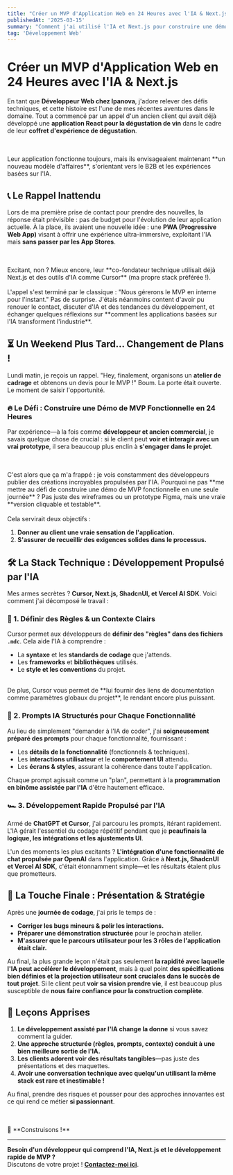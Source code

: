 ```yaml
---
title: "Créer un MVP d'Application Web en 24 Heures avec l'IA & Next.js"
publishedAt: '2025-03-15'
summary: "Comment j'ai utilisé l'IA et Next.js pour construire une démo de MVP fonctionnelle en une journée pour une startup de dégustation de vin."
tag: 'Développement Web'
---
```


# Créer un MVP d'Application Web en 24 Heures avec l'IA & Next.js

En tant que **Développeur Web chez Ipanova**, j'adore relever des défis techniques, et cette histoire est l'une de mes récentes aventures dans le domaine. Tout a commencé par un appel d'un ancien client qui avait déjà développé une **application React pour la dégustation de vin** dans le cadre de leur **coffret d'expérience de dégustation**.

<br />
<br />
Leur application fonctionne toujours, mais ils envisageaient maintenant **un
nouveau modèle d'affaires**, s'orientant vers le B2B et les expériences basées
sur l'IA.

## 📞 Le Rappel Inattendu

Lors de ma première prise de contact pour prendre des nouvelles, la réponse était prévisible : pas de budget pour l'évolution de leur application actuelle. À la place, ils avaient une nouvelle idée : une **PWA (Progressive Web App)** visant à offrir une expérience ultra-immersive, exploitant l'IA mais **sans passer par les App Stores**.

<br />
<br />
Excitant, non ? Mieux encore, leur **co-fondateur technique utilisait déjà
Next.js et des outils d'IA comme Cursor** (ma propre stack préférée !).

<br />
<br />
L'appel s'est terminé par le classique : "Nous gérerons le MVP en interne pour
l'instant." Pas de surprise. J'étais néanmoins content d'avoir pu renouer le
contact, discuter d'IA et des tendances du développement, et échanger quelques
réflexions sur **comment les applications basées sur l'IA transforment
l'industrie**.

## ⏳ Un Weekend Plus Tard... Changement de Plans !

Lundi matin, je reçois un rappel. "Hey, finalement, organisons un **atelier de cadrage** et obtenons un devis pour le MVP !" Boum. La porte était ouverte. Le moment de saisir l'opportunité.

### 🔥 Le Défi : Construire une Démo de MVP Fonctionnelle en 24 Heures

Par expérience—à la fois comme **développeur et ancien commercial**, je savais quelque chose de crucial : si le client peut **voir et interagir avec un vrai prototype**, il sera beaucoup plus enclin à **s'engager dans le projet**.

<br />
<br />
C'est alors que ça m'a frappé : je vois constamment des développeurs publier des
créations incroyables propulsées par l'IA. Pourquoi ne pas **me mettre au défi
de construire une démo de MVP fonctionnelle en une seule journée** ? Pas juste
des wireframes ou un prototype Figma, mais une vraie **version cliquable et
testable**.
<br />
<br />
Cela servirait deux objectifs :

1. **Donner au client une vraie sensation de l'application.**
2. **S'assurer de recueillir des exigences solides dans le processus.**

## 🛠️ La Stack Technique : Développement Propulsé par l'IA

Mes armes secrètes ? **Cursor, Next.js, ShadcnUI, et Vercel AI SDK**. Voici comment j'ai décomposé le travail :

### 📜 1. Définir des Règles & un Contexte Clairs

Cursor permet aux développeurs de **définir des "règles" dans des fichiers `.mdc`**. Cela aide l'IA à comprendre :

-   La **syntaxe** et les **standards de codage** que j'attends.
-   Les **frameworks** et **bibliothèques** utilisés.
-   Le **style et les conventions** du projet.

<br />
De plus, Cursor vous permet de **lui fournir des liens de documentation comme paramètres
globaux du projet**, le rendant encore plus puissant.

### 🤖 2. Prompts IA Structurés pour Chaque Fonctionnalité

Au lieu de simplement "demander à l'IA de coder", j'ai **soigneusement préparé des prompts** pour chaque fonctionnalité, fournissant :

-   Les **détails de la fonctionnalité** (fonctionnels & techniques).
-   Les **interactions utilisateur** et le **comportement UI** attendu.
-   Les **écrans & styles**, assurant la cohérence dans toute l'application.

Chaque prompt agissait comme un "plan", permettant à la **programmation en binôme assistée par l'IA** d'être hautement efficace.

### 🏎️ 3. Développement Rapide Propulsé par l'IA

Armé de **ChatGPT et Cursor**, j'ai parcouru les prompts, itérant rapidement. L'IA gérait l'essentiel du codage répétitif pendant que je **peaufinais la logique, les intégrations et les ajustements UI**.

L'un des moments les plus excitants ? **L'intégration d'une fonctionnalité de chat propulsée par OpenAI** dans l'application. Grâce à **Next.js, ShadcnUI et Vercel AI SDK**, c'était étonnamment simple—et les résultats étaient plus que prometteurs.

## 🏁 La Touche Finale : Présentation & Stratégie

Après une **journée de codage**, j'ai pris le temps de :

-   **Corriger les bugs mineurs & polir les interactions.**
-   **Préparer une démonstration structurée** pour le prochain atelier.
-   **M'assurer que le parcours utilisateur pour les 3 rôles de l'application était clair.**

Au final, la plus grande leçon n'était pas seulement **la rapidité avec laquelle l'IA peut accélérer le développement**, mais à quel point **des spécifications bien définies et la projection utilisateur sont cruciales dans le succès de tout projet**. Si le client peut **voir sa vision prendre vie**, il est beaucoup plus susceptible de **nous faire confiance pour la construction complète**.

## 🎯 Leçons Apprises

1. **Le développement assisté par l'IA change la donne** si vous savez comment la guider.
2. **Une approche structurée (règles, prompts, contexte) conduit à une bien meilleure sortie de l'IA.**
3. **Les clients adorent voir des résultats tangibles**—pas juste des présentations et des maquettes.
4. **Avoir une conversation technique avec quelqu'un utilisant la même stack est rare et inestimable !**

Au final, prendre des risques et pousser pour des approches innovantes est ce qui rend ce métier **si passionnant**.

<br />
<br />
🚀 **Construisons !**

---

**Besoin d'un développeur qui comprend l'IA, Next.js et le développement rapide de MVP ?**  
Discutons de votre projet ! **[Contactez-moi ici](#contact)**.
